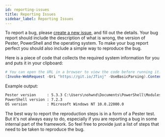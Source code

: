 ```yaml
---
id: reporting-issues
title: Reporting Issues
sidebar_label: Reporting Issues
---
```


To report a bug, please [create a new issue](https://github.com/pester/Pester/issues/new/choose), and fill out the details. Your bug report should include the description of what is wrong, the version of Pester, PowerShell and the operating system. To make your bug report perfect you should also include a simple way to reproduce the bug.

Here is a piece of code that collects the required system information for you and puts it in your clipboard:

```powershell
# You can open the URL in a browser to view the code before running it.
(Invoke-WebRequest -Uri "https://git.io/JTinj" -UseBasicParsing).Content | Invoke-Expression
```

Example output:

```cmd
Pester version     : 5.3.3 C:\Users\nohwnd\Documents\PowerShell\Modules\Pester\5.3.3\Pester.psm1
PowerShell version : 7.2.3
OS version         : Microsoft Windows NT 10.0.22000.0
```

The best way to report the reproduction steps is in a form of a Pester test. But it's not always easy to do, especially if you are reporting a bug in some internal part of the framework. So feel free to provide just a list of steps that need to be taken to reproduce the bug.
